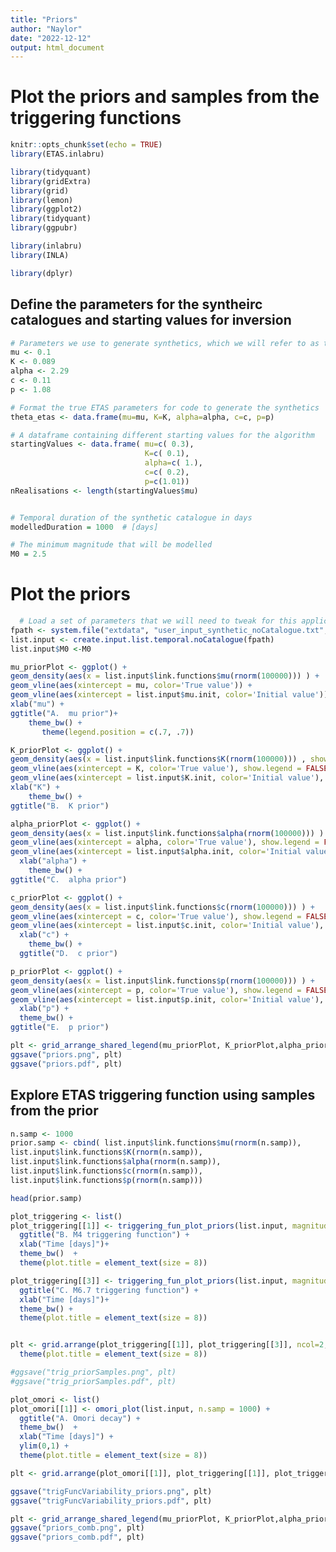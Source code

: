 ```yaml
---
title: "Priors"
author: "Naylor"
date: "2022-12-12"
output: html_document
---
```

# Plot the priors and samples from the triggering functions

```r
knitr::opts_chunk$set(echo = TRUE)
library(ETAS.inlabru)

library(tidyquant)
library(gridExtra)
library(grid)
library(lemon)
library(ggplot2)
library(tidyquant)
library(ggpubr)

library(inlabru)
library(INLA)

library(dplyr)


```


## Define the parameters for the syntheirc catalogues and starting values for inversion

```r

# Parameters we use to generate synthetics, which we will refer to as the 'true' parameters
mu <- 0.1
K <- 0.089
alpha <- 2.29
c <- 0.11
p <- 1.08

# Format the true ETAS parameters for code to generate the synthetics
theta_etas <- data.frame(mu=mu, K=K, alpha=alpha, c=c, p=p)

# A dataframe containing different starting values for the algorithm
startingValues <- data.frame( mu=c( 0.3),
                              K=c( 0.1),
                              alpha=c( 1.),
                              c=c( 0.2),
                              p=c(1.01))
nRealisations <- length(startingValues$mu)


# Temporal duration of the synthetic catalogue in days
modelledDuration = 1000  # [days]

# The minimum magnitude that will be modelled
M0 = 2.5

```

# Plot the priors

```r

  # Load a set of parameters that we will need to tweak for this application
fpath <- system.file("extdata", "user_input_synthetic_noCatalogue.txt", package="ETAS.inlabru")
list.input <- create.input.list.temporal.noCatalogue(fpath)
list.input$M0 <-M0

mu_priorPlot <- ggplot() +
geom_density(aes(x = list.input$link.functions$mu(rnorm(100000))) ) +
geom_vline(aes(xintercept = mu, color='True value')) +
geom_vline(aes(xintercept = list.input$mu.init, color='Initial value')) +
xlab("mu") +
ggtitle("A.  mu prior")+
    theme_bw() +
       theme(legend.position = c(.7, .7))

K_priorPlot <- ggplot() +
geom_density(aes(x = list.input$link.functions$K(rnorm(100000))) , show.legend = FALSE) +
geom_vline(aes(xintercept = K, color='True value'), show.legend = FALSE) +
geom_vline(aes(xintercept = list.input$K.init, color='Initial value'), show.legend = FALSE) +
xlab("K") +
    theme_bw() +
ggtitle("B.  K prior")  

alpha_priorPlot <- ggplot() +
geom_density(aes(x = list.input$link.functions$alpha(rnorm(100000))) ) +
geom_vline(aes(xintercept = alpha, color='True value'), show.legend = FALSE) +
geom_vline(aes(xintercept = list.input$alpha.init, color='Initial value'), show.legend = FALSE) + 
  xlab("alpha") +
    theme_bw() +
ggtitle("C.  alpha prior")

c_priorPlot <- ggplot() +
geom_density(aes(x = list.input$link.functions$c(rnorm(100000))) ) +
geom_vline(aes(xintercept = c, color='True value'), show.legend = FALSE) +
geom_vline(aes(xintercept = list.input$c.init, color='Initial value'), show.legend = FALSE) +
  xlab("c") +
    theme_bw() +
  ggtitle("D.  c prior")

p_priorPlot <- ggplot() +
geom_density(aes(x = list.input$link.functions$p(rnorm(100000))) ) +
geom_vline(aes(xintercept = p, color='True value'), show.legend = FALSE) +
geom_vline(aes(xintercept = list.input$p.init, color='Initial value'), show.legend = FALSE) +
  xlab("p") +
  theme_bw() +
ggtitle("E.  p prior")

plt <- grid_arrange_shared_legend(mu_priorPlot, K_priorPlot,alpha_priorPlot,c_priorPlot,p_priorPlot, ncol=3, nrow=2, position='bottom', top="Samples from the priors")
ggsave("priors.png", plt)
ggsave("priors.pdf", plt)

```

## Explore ETAS triggering function using samples from the prior

```r
n.samp <- 1000
prior.samp <- cbind( list.input$link.functions$mu(rnorm(n.samp)),
list.input$link.functions$K(rnorm(n.samp)),
list.input$link.functions$alpha(rnorm(n.samp)),
list.input$link.functions$c(rnorm(n.samp)),
list.input$link.functions$p(rnorm(n.samp)))

head(prior.samp)
```


```r
plot_triggering <- list()
plot_triggering[[1]] <- triggering_fun_plot_priors(list.input, magnitude = 4, n.samp = 1000) +
  ggtitle("B. M4 triggering function") +    
  xlab("Time [days]")+
  theme_bw()  + 
  theme(plot.title = element_text(size = 8))

plot_triggering[[3]] <- triggering_fun_plot_priors(list.input, magnitude = 6.7, n.samp = 1000) +
  ggtitle("C. M6.7 triggering function") +     
  xlab("Time [days]")+
  theme_bw() + 
  theme(plot.title = element_text(size = 8))


plt <- grid.arrange(plot_triggering[[1]], plot_triggering[[3]], ncol=2, nrow=1, top="Triggering function variability") + 
  theme(plot.title = element_text(size = 8))

#ggsave("trig_priorSamples.png", plt)
#ggsave("trig_priorSamples.pdf", plt)
```

```r
plot_omori <- list()
plot_omori[[1]] <- omori_plot(list.input, n.samp = 1000) +
  ggtitle("A. Omori decay") +     
  theme_bw()  + 
  xlab("Time [days]") +
  ylim(0,1) + 
  theme(plot.title = element_text(size = 8))


```

```r

plt <- grid.arrange(plot_omori[[1]], plot_triggering[[1]], plot_triggering[[3]], ncol=3, top="Samples of the triggering function from the ETAS priors") 

ggsave("trigFuncVariability_priors.png", plt)
ggsave("trigFuncVariability_priors.pdf", plt)
```

```r

plt <- grid_arrange_shared_legend(mu_priorPlot, K_priorPlot,alpha_priorPlot,c_priorPlot,p_priorPlot, plot_omori[[1]], plot_triggering[[1]], plot_triggering[[3]], ncol=3, nrow=3, position='bottom', top="Samples from the priors and triggering functions")
ggsave("priors_comb.png", plt)
ggsave("priors_comb.pdf", plt)
```


